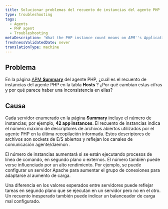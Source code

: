 ```yaml
---
title: Solucionar problemas del recuento de instancias del agente PHP
type: troubleshooting
tags:
  - Agents
  - PHP agent
  - Troubleshooting
metaDescription: 'What the PHP instance count means on APM''s Applications Summary page, and why it may seem different than expected.'
freshnessValidatedDate: never
translationType: machine
---
```


## Problema

En la página [APM <DNT>**Summary**</DNT>](/docs/apm/applications-menu/monitoring/apm-overview-dashboard) del agente PHP, ¿cuál es el recuento de instancias del agente PHP en la tabla <DNT>**Hosts**</DNT> ? ¿Por qué cambian estas cifras y por qué parece haber una inconsistencia en ellas?

## Causa

Cada servidor enumerado en la página <DNT>**Summary**</DNT> incluye el número de instancias; por ejemplo, <DNT>**42 app instances**</DNT>. El recuento de instancias indica el número máximo de descriptores de archivos abiertos utilizados por el agente PHP en la última recopilación informada. Estos descriptores de archivos son sockets de E/S abiertos y reflejan los canales de comunicación agente/daemon .

El número de instancias aumentará si se están ejecutando procesos de línea de comando, en segundo plano o externos. El número también puede verse influenciado por un alto rendimiento. Por ejemplo, se puede configurar un servidor Apache para aumentar el grupo de conexiones para adaptarse al aumento de carga.

Una diferencia en los valores esperados entre servidores puede reflejar tareas en segundo plano que se ejecutan en un servidor pero no en el otro. Un recuento inesperado también puede indicar un balanceador de carga mal configurado.